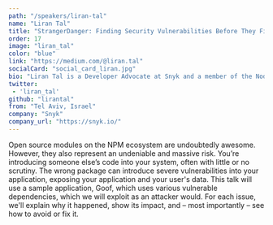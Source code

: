 ```yaml
---
path: "/speakers/liran-tal"
name: "Liran Tal"
title: "StrangerDanger: Finding Security Vulnerabilities Before They Find You!"
order: 17
image: "liran_tal"
color: "blue"
link: "https://medium.com/@liran.tal"
socialCard: "social_card_liran.jpg"
bio: "Liran Tal is a Developer Advocate at Snyk and a member of the Node.js Security working group. He is a JSHeroes ambassador, passionate about building communities and the open source movement and greatly enjoys pizza, wine, web technologies, and CLIs. Liran is also the author of Essential Node.js Security, a core contributor to OWASP NodeGoat project and loves to dabble about code, testing, and software philosophy."
twitter:
 - 'liran_tal'
github: "lirantal"
from: "Tel Aviv, Israel"
company: "Snyk"
company_url: "https://snyk.io/"
---
```


Open source modules on the NPM ecosystem are undoubtedly awesome. However, they also represent an undeniable and massive risk.
You’re introducing someone else’s code into your system, often with little or no scrutiny. The wrong package can introduce
severe vulnerabilities into your application, exposing your application and your user's data. This talk will use a sample
application, Goof, which uses various vulnerable dependencies, which we will exploit as an attacker would. For each issue,
we'll explain why it happened, show its impact, and – most importantly – see how to avoid or fix it.